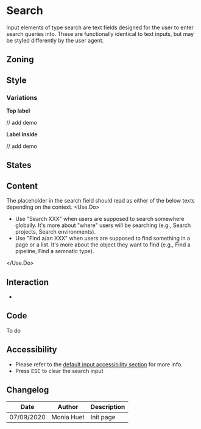 

<Meta title="Components/Form/Fields/Search" />

# Search

Input elements of type search are text fields designed for the user to enter search queries into.
These are functionally identical to text inputs, but may be styled differently by the user agent.

## Zoning

<FigmaImage
	src="https://www.figma.com/file/qc8oUSyVJM67gSsbTShftt/%F0%9F%93%90-Zoning?node-id=51%3A73"
	alt="zoning image for input search"
/>

## Style

### Variations

**Top label**

// add demo

**Label inside**

// add demo

## States

<Canvas>
    <Story name="default">
        <Form.Search label="Search" />
    </Story>
    <Story name="disabled">
        <Form.Search label="Disabled Search" disabled />
    </Story>
    <Story name="read-only">
        <Form.Search label="Read-Only Search" readOnly />
    </Story>
</Canvas>

## Content
The placeholder in the search field should read as either of the below texts depending on the context.
<Use>
	<Use.Do>
		<ul>
			<li>Use "Search XXX" when users are supposed to search somewhere globally. It's more about "where" users will be searching (e.g., Search projects, Search environments).</li>
			<li>Use "Find a/an XXX" when users are supposed to find something in a page or a list. It's more about the object they want to find (e.g., Find a pipeline, Find a semnatic type).</li>
		</ul>
	</Use.Do>
</Use>

## Interaction

-

## Code

To do

## Accessibility

- Please refer to the <a href="">default input accessibility section</a> for more info.
- Press <kbd>ESC</kbd> to clear the search input


## Changelog

| Date       | Author      | Description |
| ---------- | ----------- | ----------- |
| 07/09/2020 | Monia Huet  | Init page   |
